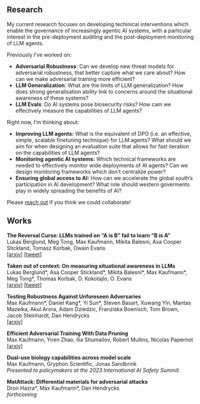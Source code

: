 ## Research

My current research focuses on developing techinical interventions which enable the governance of increasingly agentic AI systems, with a particular interest in the pre-deployment auditing and the post-deployment monitoring of LLM agents.

Previously I've worked on:

- **Adversarial Robustness**: Can we develop new threat models for adversarial robustness, that better capture what we care about? How can we make adversarial training more efficient?
- **LLM Generalization**: What are the limits of LLM generalization? How does strong generalisation ability link to concerns around the situational awareness of these systems?
- **LLM Evals**: Do AI systems pose biosecurity risks? How cam we effectively measure the capabilities of LLM agents?

Right now, I'm thinking about:

- **Improving LLM agents:** What is the equivalent of DPO (i.e. an effective, simple, scalable finetuning technique) for LLM agents? What should we aim for when designing an evaluation suite that allows for fast iteration on the capabilities of LLM agents?
- **Monitoring agentic AI systems:** Which technical frameworks are needed to effectively monitor wide deployments of AI agents? Can we design monitoring frameworks which don't centralize power?
- **Ensuring global access to AI:** How can we accelerate the global south's participation in AI development? What role should western goverments play in widely spreading the benefits of AI?

Please [reach out](mailto:max.a.kaufmann@gmail.com) if you think we could collaborate!

## Works

<head>
    <link rel="stylesheet" href="../site_libs/bootstrap/bootstrap.min.css">
</head>

<strong>The Reversal Curse: LLMs trained on "A is B" fail to learn "B is A"</strong><br>
Lukas Berglund, Meg Tong, Max Kaufmann, Mikita Balesni, Asa Cooper Stickland, Tomasz Korbak, Owain Evans<br>
<a href="https://arxiv.org/abs/2309.12288" target="_parent">[arxiv]</a>
<a href="https://twitter.com/OwainEvans_UK/status/1698683186090537015" target="_parent">[tweet]</a><br>

<strong>Taken out of context: On measuring situational awareness in LLMs</strong><br>
Lukas Berglund\*, Asa Cooper Stickland\*, Mikita Balesni\*, Max Kaufmann\*, Meg Tong\*, Thomas Korbak, D. Kokotajlo, O. Evans<br>
<a href="https://arxiv.org/abs/2309.00667" target="_parent">[arxiv]</a>
<a href="https://x.com/OwainEvans_UK/status/1705285631520407821" target="_parent">[tweet]</a><br>

<strong>Testing Robustness Against Unforeseen Adversaries</strong><br>
Max Kaufmann\*, Daniel Kang\*, Yi Sun\*, Steven Basart, Xuwang Yin, Mantas Mazeika, Akul Arora, Adam Dziedzic, Franziska Boenisch, Tom Brown, Jacob Steinhardt, Dan Hendrycks<br>
<a href="https://arxiv.org/abs/1908.08016" target= "_parent" >[arxiv]</a><br>

<strong>Efficient Adversarial Training With Data Pruning</strong><br>
Max Kaufmann, Yiren Zhao, Ilia Shumailov, Robert Mullins, Nicolas Papernot<br>
<a href="https://arxiv.org/abs/2207.00694" target="_parent" >[arxiv]</a><br>


<strong>Dual-use biology capabilities across model scale</strong><br>
Max Kaufmann, Gryphon Scientific, Jonas Sandbrink<br>
<i>Presented to policymakers at the 2023 International AI Safety Summit.</i>
<br>

<strong>MatAttack: Differential materials for adversarial attacks</strong><br>
Dron Hazra\*, Max Kaufmann*, Dan Hendrycks<br><i> forthcoming </i>




  